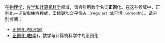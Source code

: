 在[[物理学|物理学]]、[[数学|数学]]和[[计算机科学|计算机科学]]领域，皆会引用数学名词'''正则化'''。在这些领域中，正则化一词皆指使方程式、函数更加合乎常态（regular）或平滑（smooth）。请分别参阅：
* [[正則化_(物理學)|正則化 (物理學)]]
* [[正則化_(數學)|正則化 (數學)]]，数学与计算机科学中的正则化

{{disambig|Cat=三字消歧義}}
